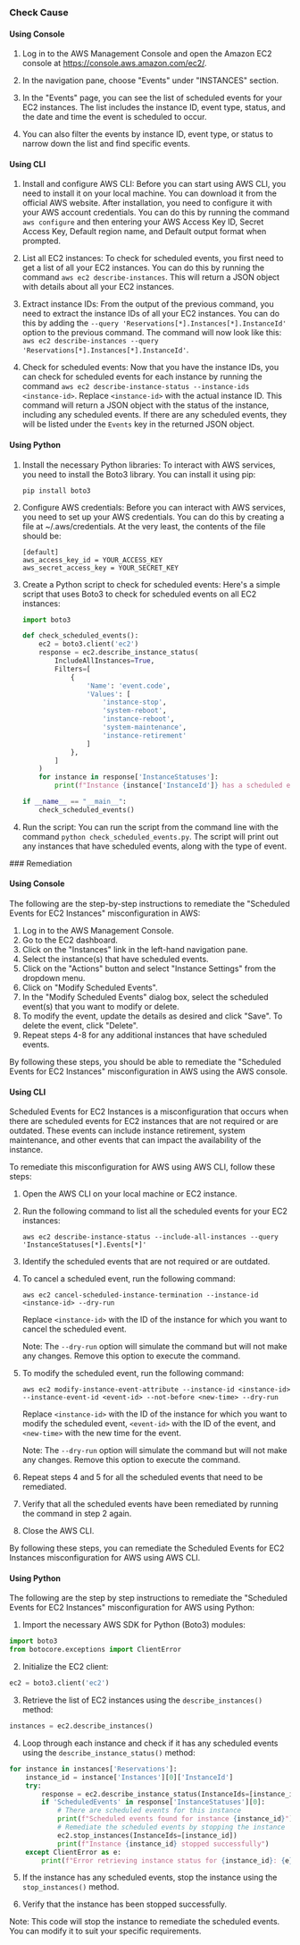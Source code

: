 

<Tabs><Tab title='Cause'>
### Check Cause

#### Using Console

1. Log in to the AWS Management Console and open the Amazon EC2 console at https://console.aws.amazon.com/ec2/.

2. In the navigation pane, choose "Events" under "INSTANCES" section.

3. In the "Events" page, you can see the list of scheduled events for your EC2 instances. The list includes the instance ID, event type, status, and the date and time the event is scheduled to occur.

4. You can also filter the events by instance ID, event type, or status to narrow down the list and find specific events.

#### Using CLI

1. Install and configure AWS CLI: Before you can start using AWS CLI, you need to install it on your local machine. You can download it from the official AWS website. After installation, you need to configure it with your AWS account credentials. You can do this by running the command `aws configure` and then entering your AWS Access Key ID, Secret Access Key, Default region name, and Default output format when prompted.

2. List all EC2 instances: To check for scheduled events, you first need to get a list of all your EC2 instances. You can do this by running the command `aws ec2 describe-instances`. This will return a JSON object with details about all your EC2 instances.

3. Extract instance IDs: From the output of the previous command, you need to extract the instance IDs of all your EC2 instances. You can do this by adding the `--query 'Reservations[*].Instances[*].InstanceId'` option to the previous command. The command will now look like this: `aws ec2 describe-instances --query 'Reservations[*].Instances[*].InstanceId'`.

4. Check for scheduled events: Now that you have the instance IDs, you can check for scheduled events for each instance by running the command `aws ec2 describe-instance-status --instance-ids <instance-id>`. Replace `<instance-id>` with the actual instance ID. This command will return a JSON object with the status of the instance, including any scheduled events. If there are any scheduled events, they will be listed under the `Events` key in the returned JSON object.

#### Using Python

1. Install the necessary Python libraries: To interact with AWS services, you need to install the Boto3 library. You can install it using pip:

   ```
   pip install boto3
   ```

2. Configure AWS credentials: Before you can interact with AWS services, you need to set up your AWS credentials. You can do this by creating a file at ~/.aws/credentials. At the very least, the contents of the file should be:

   ```
   [default]
   aws_access_key_id = YOUR_ACCESS_KEY
   aws_secret_access_key = YOUR_SECRET_KEY
   ```

3. Create a Python script to check for scheduled events: Here's a simple script that uses Boto3 to check for scheduled events on all EC2 instances:

   ```python
   import boto3

   def check_scheduled_events():
       ec2 = boto3.client('ec2')
       response = ec2.describe_instance_status(
           IncludeAllInstances=True,
           Filters=[
               {
                   'Name': 'event.code',
                   'Values': [
                       'instance-stop',
                       'system-reboot',
                       'instance-reboot',
                       'system-maintenance',
                       'instance-retirement'
                   ]
               },
           ]
       )
       for instance in response['InstanceStatuses']:
           print(f"Instance {instance['InstanceId']} has a scheduled event: {instance['Events']}")

   if __name__ == "__main__":
       check_scheduled_events()
   ```

4. Run the script: You can run the script from the command line with the command `python check_scheduled_events.py`. The script will print out any instances that have scheduled events, along with the type of event.

</Tab>

<Tab title='Remediation'>
### Remediation

#### Using Console

The following are the step-by-step instructions to remediate the "Scheduled Events for EC2 Instances" misconfiguration in AWS:

1. Log in to the AWS Management Console.
2. Go to the EC2 dashboard.
3. Click on the "Instances" link in the left-hand navigation pane.
4. Select the instance(s) that have scheduled events.
5. Click on the "Actions" button and select "Instance Settings" from the dropdown menu.
6. Click on "Modify Scheduled Events".
7. In the "Modify Scheduled Events" dialog box, select the scheduled event(s) that you want to modify or delete.
8. To modify the event, update the details as desired and click "Save". To delete the event, click "Delete".
9. Repeat steps 4-8 for any additional instances that have scheduled events.

By following these steps, you should be able to remediate the "Scheduled Events for EC2 Instances" misconfiguration in AWS using the AWS console.

#### Using CLI

Scheduled Events for EC2 Instances is a misconfiguration that occurs when there are scheduled events for EC2 instances that are not required or are outdated. These events can include instance retirement, system maintenance, and other events that can impact the availability of the instance.

To remediate this misconfiguration for AWS using AWS CLI, follow these steps:

1. Open the AWS CLI on your local machine or EC2 instance.

2. Run the following command to list all the scheduled events for your EC2 instances:

   ```
   aws ec2 describe-instance-status --include-all-instances --query 'InstanceStatuses[*].Events[*]'
   ```

3. Identify the scheduled events that are not required or are outdated.

4. To cancel a scheduled event, run the following command:

   ```
   aws ec2 cancel-scheduled-instance-termination --instance-id <instance-id> --dry-run
   ```

   Replace `<instance-id>` with the ID of the instance for which you want to cancel the scheduled event.

   Note: The `--dry-run` option will simulate the command but will not make any changes. Remove this option to execute the command.

5. To modify the scheduled event, run the following command:

   ```
   aws ec2 modify-instance-event-attribute --instance-id <instance-id> --instance-event-id <event-id> --not-before <new-time> --dry-run
   ```

   Replace `<instance-id>` with the ID of the instance for which you want to modify the scheduled event, `<event-id>` with the ID of the event, and `<new-time>` with the new time for the event.

   Note: The `--dry-run` option will simulate the command but will not make any changes. Remove this option to execute the command.

6. Repeat steps 4 and 5 for all the scheduled events that need to be remediated.

7. Verify that all the scheduled events have been remediated by running the command in step 2 again.

8. Close the AWS CLI.

By following these steps, you can remediate the Scheduled Events for EC2 Instances misconfiguration for AWS using AWS CLI.

#### Using Python

The following are the step by step instructions to remediate the "Scheduled Events for EC2 Instances" misconfiguration for AWS using Python:

1. Import the necessary AWS SDK for Python (Boto3) modules:

```python
import boto3
from botocore.exceptions import ClientError
```

2. Initialize the EC2 client:

```python
ec2 = boto3.client('ec2')
```

3. Retrieve the list of EC2 instances using the `describe_instances()` method:

```python
instances = ec2.describe_instances()
```

4. Loop through each instance and check if it has any scheduled events using the `describe_instance_status()` method:

```python
for instance in instances['Reservations']:
    instance_id = instance['Instances'][0]['InstanceId']
    try:
        response = ec2.describe_instance_status(InstanceIds=[instance_id])
        if 'ScheduledEvents' in response['InstanceStatuses'][0]:
            # There are scheduled events for this instance
            print(f"Scheduled events found for instance {instance_id}")
            # Remediate the scheduled events by stopping the instance
            ec2.stop_instances(InstanceIds=[instance_id])
            print(f"Instance {instance_id} stopped successfully")
    except ClientError as e:
        print(f"Error retrieving instance status for {instance_id}: {e}")
```

5. If the instance has any scheduled events, stop the instance using the `stop_instances()` method.

6. Verify that the instance has been stopped successfully.

Note: This code will stop the instance to remediate the scheduled events. You can modify it to suit your specific requirements.


</Tab>
</Tabs>